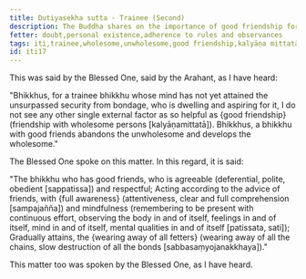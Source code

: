 ```yaml
---
title: Dutiyasekha sutta - Trainee (Second)
description: The Buddha shares on the importance of good friendship for a trainee bhikkhu.
fetter: doubt,personal existence,adherence to rules and observances
tags: iti,trainee,wholesome,unwholesome,good friendship,kalyāṇa mittatā
id: iti17
---
```


This was said by the Blessed One, said by the Arahant, as I have heard:

"Bhikkhus, for a trainee bhikkhu whose mind has not yet attained the unsurpassed security from bondage, who is dwelling and aspiring for it, I do not see any other single external factor as so helpful as \{good friendship} (friendship with wholesome persons [kalyāṇamittatā]). Bhikkhus, a bhikkhu with good friends abandons the unwholesome and develops the wholesome."

The Blessed One spoke on this matter. In this regard, it is said:

"The bhikkhu who has good friends,
who is agreeable (deferential, polite, obedient [sappatissa]) and respectful;
Acting according to the advice of friends,
with \{full awareness} (attentiveness, clear and full comprehension [sampajañña]) and mindfulness (remembering to be present with continuous effort, observing the body in and of itself, feelings in and of itself, mind in and of itself, mental qualities in and of itself [patissata, sati]);
Gradually attains,
the \{wearing away of all fetters} (wearing away of all the chains, slow destruction of all the bonds [sabbasaṃyojanakkhaya])."

This matter too was spoken by the Blessed One, as I have heard.